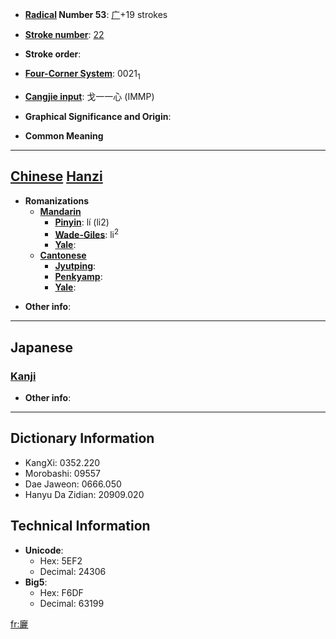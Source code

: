 * '''[[Wiktionary:Chinese radical index| Radical]] Number 53''': [[Wiktionary:Chinese radical index 广|广]]+19 strokes

* '''[[Wiktionary:Chinese total strokes index|Stroke number]]''': [[Wiktionary:Chinese total strokes index 22|22]]

* '''Stroke order''': 

* '''[[Wiktionary:Chinese four corner index|Four-Corner System]]''': 0021<sub>1</sub>

* '''[[Wiktionary:Chinese Cangjie index|Cangjie input]]''': 戈一一心 (IMMP)

* '''Graphical Significance and Origin''': 

* '''Common Meaning'''

----

== [[Chinese]] [[Hanzi]] ==

* '''Romanizations'''
** '''[[Mandarin]]'''
*** '''[[Pinyin]]''': lí (li2)
*** '''[[Wade-Giles]]''': li<sup>2</sup>
*** '''[[Yale]]''': 
** '''[[Cantonese]]'''
*** '''[[Jyutping]]''':
*** '''[[Penkyamp]]''': 
*** '''[[Yale]]''': 

* '''Other info''': 

----

==Japanese==
===[[Kanji]]===
{{kanji|on readings=[[れい]] (rei), [[らい]] (rai), [[り]] (ri)|kun readings=}}

* '''Other info''':  

----

== Dictionary Information ==

* KangXi: 0352.220
* Morobashi: 09557
* Dae Jaweon: 0666.050
* Hanyu Da Zidian: 20909.020

== Technical Information ==

* '''Unicode''':
** Hex: 5EF2
** Decimal: 24306
* '''Big5''':
** Hex: F6DF
** Decimal: 63199

[[fr:廲]]